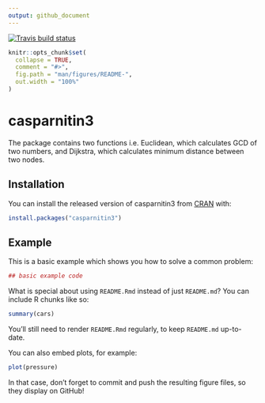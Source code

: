 ```yaml
---
output: github_document
---
```

[![Travis build status](https://travis-ci.org/casparsylwan/casparnitin3.svg?branch=master)](https://travis-ci.org/casparsylwan/casparnitin3)

<!-- README.md is generated from README.Rmd. Please edit that file -->

```r
knitr::opts_chunk$set(
  collapse = TRUE,
  comment = "#>",
  fig.path = "man/figures/README-",
  out.width = "100%"
)
```
# casparnitin3

The package contains two functions i.e. Euclidean, which calculates GCD of two numbers, and Dijkstra, which calculates minimum distance between two nodes.

## Installation

You can install the released version of casparnitin3 from [CRAN](https://CRAN.R-project.org) with:

``` r
install.packages("casparnitin3")
```

## Example

This is a basic example which shows you how to solve a common problem:

```r
## basic example code
```

What is special about using `README.Rmd` instead of just `README.md`? You can include R chunks like so:

```r
summary(cars)
```

You'll still need to render `README.Rmd` regularly, to keep `README.md` up-to-date.

You can also embed plots, for example:

```r
plot(pressure)
```

In that case, don't forget to commit and push the resulting figure files, so they display on GitHub!
